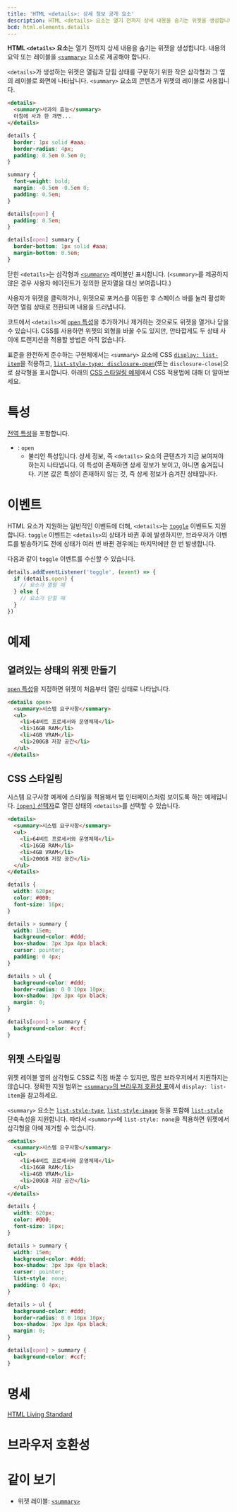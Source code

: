 ```yaml
---
title: 'HTML <details>: 상세 정보 공개 요소'
description: HTML <details> 요소는 열기 전까지 상세 내용을 숨기는 위젯을 생성합니다. 내용의 요약 또는 레이블을 <summary> 요소로 제공해야 합니다.
bcd: html.elements.details
---
```


**HTML `<details>` 요소**는 열기 전까지 상세 내용을 숨기는 위젯을 생성합니다. 내용의 요약 또는 레이블을 [`<summary>`](./summary) 요소로 제공해야 합니다.

`<details>`가 생성하는 위젯은 열림과 닫힘 상태를 구분하기 위한 작은 삼각형과 그 옆의 레이블로 화면에 나타납니다. `<summary>` 요소의 콘텐츠가 위젯의 레이블로 사용됩니다.

```html hidden name=demo
<details>
  <summary>사과의 효능</summary>
  아침에 사과 한 개면...
</details>
```

```css hidden name=demo
details {
  border: 1px solid #aaa;
  border-radius: 4px;
  padding: 0.5em 0.5em 0;
}

summary {
  font-weight: bold;
  margin: -0.5em -0.5em 0;
  padding: 0.5em;
}

details[open] {
  padding: 0.5em;
}

details[open] summary {
  border-bottom: 1px solid #aaa;
  margin-bottom: 0.5em;
}
```

<LiveExample height={140} lang="html" name="demo" />

닫힌 `<details>`는 삼각형과 [`<summary>`](./summary) 레이블만 표시합니다. (`<summary>`를 제공하지 않은 경우 사용자 에이전트가 정의한 문자열을 대신 보여줍니다.)

사용자가 위젯을 클릭하거나, 위젯으로 포커스를 이동한 후 스페이스 바를 눌러 활성화하면 열림 상태로 전환되며 내용을 드러냅니다.

코드에서 `<details>`에 [`open` 특성](#term-open)을 추가하거나 제거하는 것으로도 위젯을 열거나 닫을 수 있습니다. CSS를 사용하면 위젯의 외형을 바꿀 수도 있지만, 안타깝게도 두 상태 사이에 트랜지션을 적용할 방법은 아직 없습니다.

표준을 완전하게 준수하는 구현체에서는 `<summary>` 요소에 CSS [`display: list-item`](/docs/Web/CSS/display)을 적용하고, [`list-style-type: disclosure-open`](https://developer.mozilla.org/en-US/docs/Web/CSS/list-style-type)(또는 `disclosure-close`)으로 삼각형을 표시합니다. 아래의 [CSS 스타일링 예제](#CSS-스타일링)에서 CSS 적용법에 대해 더 알아보세요.

# 특성

[전역 특성](/docs/Web/HTML/Global_attributes)을 포함합니다.

- : `open`
  - 불리언 특성입니다. 상세 정보, 즉 `<details>` 요소의 콘텐츠가 지금 보여져야 하는지 나타냅니다. 이 특성이 존재하면 상세 정보가 보이고, 아니면 숨겨집니다. 기본 값은 특성이 존재하지 않는 것, 즉 상세 정보가 숨겨진 상태입니다.

# 이벤트

HTML 요소가 지원하는 일반적인 이벤트에 더해, `<details>`는 [`toggle`](https://developer.mozilla.org/en-US/docs/Web/API/HTMLDetailsElement/toggle_event) 이벤트도 지원합니다. `toggle` 이벤트는 `<details>`의 상태가 바뀐 후에 발생하지만, 브라우저가 이벤트를 발송하기도 전에 상태가 여러 번 바뀐 경우에는 마지막에만 한 번 발생합니다.

다음과 같이 `toggle` 이벤트를 수신할 수 있습니다.

```js
details.addEventListener('toggle', (event) => {
  if (details.open) {
    // 요소가 열릴 때
  } else {
    // 요소가 닫힐 때
  }
})
```

# 예제

## 열려있는 상태의 위젯 만들기

[`open` 특성](#term-open)을 지정하면 위젯이 처음부터 열린 상태로 나타납니다.

```html hidden name=open
<details open>
  <summary>시스템 요구사항</summary>
  <ul>
    <li>64비트 프로세서와 운영체제</li>
    <li>16GB RAM</li>
    <li>4GB VRAM</li>
    <li>200GB 저장 공간</li>
  </ul>
</details>
```

<LiveExample height={240} name="open" />

## CSS 스타일링

시스템 요구사항 예제에 스타일을 적용해서 탭 인터페이스처럼 보이도록 하는 예제입니다. [`[open]` 선택자](https://developer.mozilla.org/ko/docs/Web/CSS/Attribute_selectors)로 열린 상태의 `<details>`를 선택할 수 있습니다.

```html hidden name=css
<details>
  <summary>시스템 요구사항</summary>
  <ul>
    <li>64비트 프로세서와 운영체제</li>
    <li>16GB RAM</li>
    <li>4GB VRAM</li>
    <li>200GB 저장 공간</li>
  </ul>
</details>
```

```css hidden name=css
details {
  width: 620px;
  color: #000;
  font-size: 16px;
}

details > summary {
  width: 15em;
  background-color: #ddd;
  box-shadow: 3px 3px 4px black;
  cursor: pointer;
  padding: 0 4px;
}

details > ul {
  background-color: #ddd;
  border-radius: 0 0 10px 10px;
  box-shadow: 3px 3px 4px black;
  margin: 0;
}

details[open] > summary {
  background-color: #ccf;
}
```

<LiveExample height={240} name="css" />

## 위젯 스타일링

위젯 레이블 옆의 삼각형도 CSS로 직접 바꿀 수 있지만, 많은 브라우저에서 지원하지는 않습니다. 정확한 지원 범위는 [`<summary>`의 브라우저 호환성 표](./summary#브라우저-호환성)에서 `display: list-item`을 참고하세요.

`<summary>` 요소는 [`list-style-type`](https://developer.mozilla.org/en-US/docs/Web/CSS/list-style-type), [`list-style-image`](https://developer.mozilla.org/en-US/docs/Web/CSS/list-style-image) 등을 포함해 [`list-style`](https://developer.mozilla.org/en-US/docs/Web/CSS/list-style) 단축속성을 지원합니다. 따라서 `<summary>`에 `list-style: none`을 적용하면 위젯에서 삼각형을 아예 제거할 수 있습니다.

```html hidden name=list-style
<details>
  <summary>시스템 요구사항</summary>
  <ul>
    <li>64비트 프로세서와 운영체제</li>
    <li>16GB RAM</li>
    <li>4GB VRAM</li>
    <li>200GB 저장 공간</li>
  </ul>
</details>
```

```css hidden name=list-style
details {
  width: 620px;
  color: #000;
  font-size: 16px;
}

details > summary {
  width: 15em;
  background-color: #ddd;
  box-shadow: 3px 3px 4px black;
  cursor: pointer;
  list-style: none;
  padding: 0 4px;
}

details > ul {
  background-color: #ddd;
  border-radius: 0 0 10px 10px;
  box-shadow: 3px 3px 4px black;
  margin: 0;
}

details[open] > summary {
  background-color: #ccf;
}
```

<LiveExample height={240} name="list-style" />

# 명세

[HTML Living Standard](https://html.spec.whatwg.org/multipage/interactive-elements.html#the-details-element)

# 브라우저 호환성

<BrowserCompat data={props.bcd} />

# 같이 보기

- 위젯 레이블: [`<summary>`](./summary)
